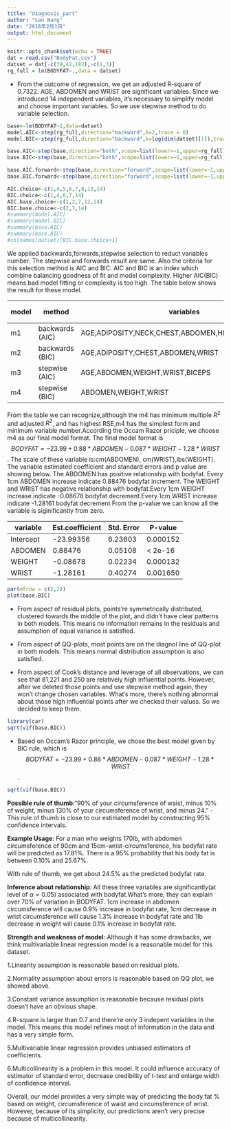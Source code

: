 ---
title: "diagnosis_part"
author: "Lan Wang"
date: "2018年2月1日"
output: html_document
---

```{r setup, include=FALSE}
knitr::opts_chunk$set(echo = TRUE)
dat = read.csv("BodyFat.csv")
datset = dat[-c(39,42,182),-c(1,3)]
rg_full = lm(BODYFAT~.,data = datset)
```


- From the outcome of regression, we get an adjusted R-square of 0.7322. AGE, ABDOMEN and WRIST are significant variables. Since we introduced 14 independent variables, it's necessary to simplify model and choose important variables. So we use stepwise method to do variable selection.



```{r}
base<-lm(BODYFAT~1,data=datset)
model.AIC<-step(rg_full,direction="backward",k=2,trace = 0)
model.BIC<-step(rg_full,direction="backward",k=log(dim(datset)[1]),trace = 0)

base.AIC<-step(base,direction="both",scope=list(lower=~1,upper=rg_full),trace=0)
base.BIC<-step(base,direction="both",scope=list(lower=~1,upper=rg_full),trace=0,k=log(dim(datset)[1]))

base.AIC.forward<-step(base,direction="forward",scope=list(lower=~1,upper=rg_full),trace=0)
base.BIC.forward<-step(base,direction="forward",scope=list(lower=~1,upper=rg_full),trace=0,k=log(dim(datset)[1]))

AIC.choice<-c(1,4,5,6,7,8,13,14)
BIC.choice<-c(1,4,6,7,14)
AIC.base.choice<-c(1,2,7,12,14)
BIC.base.choice<-c(2,7,14)
#summary(model.AIC)
#summary(model.BIC)
#summary(base.AIC)
#summary(base.BIC)
#colnames(datset)[BIC.base.choice+1]

```
We applied backwards,forwards,stepwise selection to reduct variables number. The stepwise and forwards result are same.
Also the criteria for this selection method is AIC and BIC. AIC and BIC is an index which combine balancing goodness of fit and model complexity. Higher AIC(BIC) means bad model fitting or complexity is too high. The table below shows the result for these model.

|model|    method     |                    variables                     |Multiple $R^2$|adjusted $R^2$| RSE |
|-----|---------------|--------------------------------------------------|--------------|--------------|-----|
| m1  |backwards (AIC)|AGE,ADIPOSITY,NECK,CHEST,ABDOMEN,HIP,FOREARM,WRIST|  0.7433      |0.7347        |3.916|
| m2  |backwards (BIC)|AGE,ADIPOSITY,CHEST,ABDOMEN,WRIST                 |  0.7354      |0.7299        |3.951|
| m3  |stepwise  (AIC)|AGE,ABDOMEN,WEIGHT,WRIST,BICEPS                   |  0.7356      |0.7301        |3.95 |
| m4  |stepwise  (BIC)|ABDOMEN,WEIGHT,WRIST                              |  0.7292      |0.7259        |3.981| 

From the table we can recognize,although the m4 has minimum multiple $R^2$ and adjusted $R^2$, and has highest RSE,m4 has the simplest form and minimum variable number.According the Occam Razor priciple, we choose m4 as our final model format.
The final model format is $$BODYFAT = -23.99+0.88*ABDOMEN-0.087*WEIGHT-1.28*WRIST$$. 
The scale of these variable is:cm(ABDOMEN), cm(WRIST),lbs(WEIGHT).
The variable estimated coefficient and standard errors and p value are showing below.
The ABDOMEN has positive relationship with bodyfat. Every 1cm ABDOMEN increase indicate 0.88476 bodyfat increment.
The WEIGHT and WRIST has negative relationship with bodyfat.Every 1cm WEIGHT increase indicate -0.08678 bodyfat decrement.Every 1cm WRIST increase indicate -1.28161 bodyfat decrement
From the p-value we can know all the variable is siginificantly from zero. 

| variable | Est.coefficient |Std. Error | P-value |
|----------|-----------------|-----------|---------|
|Intercept |     -23.99356   |   6.23603 | 0.000152|
|ABDOMEN   |      0.88476    |  0.05108  |< 2e-16  |
|WEIGHT    |      -0.08678   |   0.02234 |0.000132 |
|WRIST     |      -1.28161   |   0.40274 | 0.001650|


```{r}
par(mfrow = c(2,2))
plot(base.BIC)
```

- From aspect of residual plots, points're symmetrically distributed,  clustered towards the middle of the plot, and didn't have clear patterns in both models. This means no information remains in the residuals and assumption of equal variance is satisfied.

- From aspect of QQ-plots, most points are on the diagnol line of QQ-plot in both models. This means normal distribution assumption is also satisfied.

- From aspect of Cook's distance and leverage of all observations, we can see that 81,221 and 250 are relatively high influential points. However, after we deleted those points and use stepwise method again, they won't change chosen variables. What's more, there's nothing abnormal about those high influential points after we checked their values. So we decided to keep them.


```{r}
library(car)
sqrt(vif(base.BIC))
```

- Based on Occam's Razor principle, we chose the best model given by BIC rule, which is $$BODYFAT = -23.99+0.88*ABDOMEN-0.087*WEIGHT-1.28*WRIST$$.


```{r}
sqrt(vif(base.BIC))
```


**Possible rule of thumb**:"90% of your circumsference of waist, minus 10% of weight, minus 130% of your circumsference of wrist, and minus 24."
- This rule of thumb is close to our estimated model by constructing 95% confidence intervals.

**Example Usage**: For a man who weights 170lb, with abdomen circumsference of 90cm and 15cm-wrist-circumsference, his bodyfat rate will be predicted as 17.81%. There is a 95% probability that his body fat is between 0.10% and 25.67%. 

With rule of thumb, we get about 24.5% as the predicted bodyfat rate.

**Inference about relationship**: All these three variables are significantly(at level of $\alpha = 0.05$) associated with bodyfat.What's more, they can explain over 70% of variation in BODYFAT. 1cm increase in abdomen circumsference will cause 0.9% increase in bodyfat rate, 1cm decrease in wrist circumsference will cause 1.3% increase in bodyfat rate and 1lb decrease in weight will cause 0.1% increase in bodyfat rate. 


**Strength and weakness of model**: Although it has some drawbacks, we think multivariable linear regression model is a reasonable model for this dataset.

1.Linearity assumption is reasonable based on residual plots.

2.Normality assumption about errors is reasonable based on QQ plot, we showed above.

3.Constant variance assumption is reasonable because residual plots doesn't have an obvious shape.

4.R-square is larger than 0.7 and there're only 3 indepent variables in the model. This means this model refines most of information in the data and has a very simple form.

5.Multivariable linear regression provides unbiased estimators of coefficients.

6.Multicollinearity is a problem in this model. It could influence accuracy of estimator of standard error, decrease credibility of t-test and enlarge width of confidence interval. 

Overall, our model provides a very simple way of predicting the body fat % based on weight, circumsference of waist and circumsference of wrist. However, because of its simplicity, our predictions aren't very precise because of multicollinearity.

